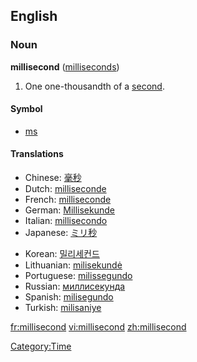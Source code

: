 ==English==

===Noun===
'''millisecond''' ([[milliseconds]])

# One one-thousandth of a [[second]].

====Symbol====
*[[ms]]

====Translations====
{{top}}
*Chinese: [[毫秒]]
*Dutch: [[milliseconde]] {{m}}
*French: [[milliseconde]] {{f}}
*German: [[Millisekunde]] {{f}}
*Italian: [[millisecondo]] {{m}}
*Japanese: [[ミリ秒]]
{{mid}}
*Korean: [[밀리세컨드]]
*Lithuanian: [[milisekundė]] {{f}}
*Portuguese: [[milissegundo]] {{m}}
*Russian: [[миллисекунда]] {{f}}
*Spanish: [[milisegundo]] {{m}}
*Turkish: [[milisaniye]]
{{bottom}}

[[Category:Time]]

[[fr:millisecond]]
[[vi:millisecond]]
[[zh:millisecond]]